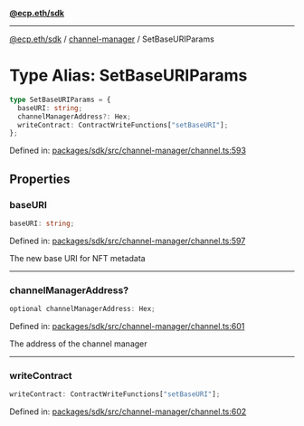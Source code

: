 [**@ecp.eth/sdk**](../../index.mdx)

***

[@ecp.eth/sdk](/sdk-reference/index.mdx) / [channel-manager](/sdk-reference/channel-manager/index.mdx) / SetBaseURIParams

# Type Alias: SetBaseURIParams

```ts
type SetBaseURIParams = {
  baseURI: string;
  channelManagerAddress?: Hex;
  writeContract: ContractWriteFunctions["setBaseURI"];
};
```

Defined in: [packages/sdk/src/channel-manager/channel.ts:593](https://github.com/ecp-eth/comments-monorepo/blob/main/packages/sdk/src/channel-manager/channel.ts#L593)

## Properties

### baseURI

```ts
baseURI: string;
```

Defined in: [packages/sdk/src/channel-manager/channel.ts:597](https://github.com/ecp-eth/comments-monorepo/blob/main/packages/sdk/src/channel-manager/channel.ts#L597)

The new base URI for NFT metadata

***

### channelManagerAddress?

```ts
optional channelManagerAddress: Hex;
```

Defined in: [packages/sdk/src/channel-manager/channel.ts:601](https://github.com/ecp-eth/comments-monorepo/blob/main/packages/sdk/src/channel-manager/channel.ts#L601)

The address of the channel manager

***

### writeContract

```ts
writeContract: ContractWriteFunctions["setBaseURI"];
```

Defined in: [packages/sdk/src/channel-manager/channel.ts:602](https://github.com/ecp-eth/comments-monorepo/blob/main/packages/sdk/src/channel-manager/channel.ts#L602)

